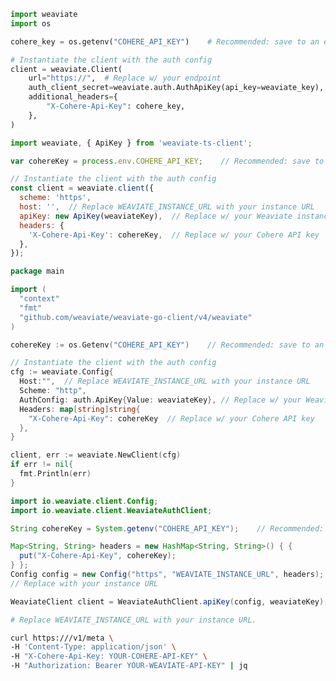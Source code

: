 <!-- Delete these imports if already imported in the file -->

<Tabs groupId="languages">
<TabItem value="py4" label="Python (v4)">
     <FilteredTextBlock
       text={PyCode}
       startMarker="# START AuthThirdPartyAPIKey"
       endMarker="# END AuthThirdPartyAPIKey"
       language="py"
     />
</TabItem>
<TabItem value="py3" label="Python (v3)">

```python
import weaviate
import os

cohere_key = os.getenv("COHERE_API_KEY")    # Recommended: save to an environment variable

# Instantiate the client with the auth config
client = weaviate.Client(
    url="https://",  # Replace w/ your endpoint
    auth_client_secret=weaviate.auth.AuthApiKey(api_key=weaviate_key),  # Replace w/ your Weaviate instance API key
    additional_headers={
        "X-Cohere-Api-Key": cohere_key,
    },
)
```

</TabItem>
<TabItem value="js" label="JavaScript/TypeScript">

```js
import weaviate, { ApiKey } from 'weaviate-ts-client';

var cohereKey = process.env.COHERE_API_KEY;    // Recommended: save to an environment variable

// Instantiate the client with the auth config
const client = weaviate.client({
  scheme: 'https',
  host: '',  // Replace WEAVIATE_INSTANCE_URL with your instance URL
  apiKey: new ApiKey(weaviateKey),  // Replace w/ your Weaviate instance API key
  headers: {
    'X-Cohere-Api-Key': cohereKey,  // Replace w/ your Cohere API key
  },
});
```

</TabItem>
<TabItem value="go" label="Go">

```go
package main

import (
  "context"
  "fmt"
  "github.com/weaviate/weaviate-go-client/v4/weaviate"
)

cohereKey := os.Getenv("COHERE_API_KEY")    // Recommended: save to an environment variable

// Instantiate the client with the auth config
cfg := weaviate.Config{
  Host:"",  // Replace WEAVIATE_INSTANCE_URL with your instance URL
  Scheme: "http",
  AuthConfig: auth.ApiKey{Value: weaviateKey}, // Replace w/ your Weaviate instance API key
  Headers: map[string]string{
    "X-Cohere-Api-Key": cohereKey  // Replace w/ your Cohere API key
  },
}

client, err := weaviate.NewClient(cfg)
if err != nil{
  fmt.Println(err)
}
```

</TabItem>
<TabItem value="java" label="Java">

```java
import io.weaviate.client.Config;
import io.weaviate.client.WeaviateAuthClient;

String cohereKey = System.getenv("COHERE_API_KEY");    // Recommended: save to an environment variable

Map<String, String> headers = new HashMap<String, String>() { {
  put("X-Cohere-Api-Key", cohereKey);
} };
Config config = new Config("https", "WEAVIATE_INSTANCE_URL", headers);
// Replace with your instance URL

WeaviateClient client = WeaviateAuthClient.apiKey(config, weaviateKey);  // Replace w/ your Weaviate instance API key
```

</TabItem>
<TabItem value="curl" label="Curl">

```bash
# Replace WEAVIATE_INSTANCE_URL with your instance URL.

curl https:///v1/meta \
-H 'Content-Type: application/json' \
-H "X-Cohere-Api-Key: YOUR-COHERE-API-KEY" \
-H "Authorization: Bearer YOUR-WEAVIATE-API-KEY" | jq
```

</TabItem>
</Tabs>
